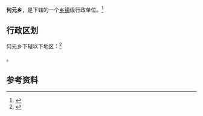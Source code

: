 {{中国乡级行政区|53/05/21/207/000}}

'''何元乡'''，是{{PRC admin/fullname|53/05/21/207/000|3}}下辖的一个[[乡镇|乡镇]]级行政单位。<ref>{{PRC admin/ref sgc|{{PRC admin/parent|53/05/21/207/000}}}}</ref>

== 行政区划 ==

何元乡下辖以下地区：<ref>{{PRC admin/ref sgc|53/05/21/207/000}}</ref>

{{PRC admin/children|53/05/21/207/000}}。

== 参考资料 ==

{{reflist}}

{{行政区划小作品}}
{{PRC admin/navcat|53/05/21/207/000}}